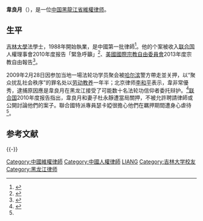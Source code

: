 
{{Infobox_Person
| name           = 韋良月
|image= 
|box_width= 
| caption        = 
|occupation= 律師
| job2           = 
| period         = 
|birth_name= 
| other_names    = 
| foreign_names  = 
| english_names  = Wei Liangyue
| Sex            = 男
|birth_date=
|birth_place= {{PRC}}
|death_date= 
|death_place= 
| nationality    = {{PRC}}
| residence      = {{PRC}}[[黑龙江省|黑龙江省]]
|language= 漢語
| height         = 
| weight         = 
| party          = 
| religion       = 
| spouse         = 杜永靜
| parents        = 
| relatives      = 
|education= [[吉林大學|吉林大學]]法律系
| past           = 
| work           = 焦点律师事务所主任
|awards= 
}}

'''韋良月'''（{{bd|？||||catIdx=W韋}}），是一位[[中华人民共和国|中国]][[黑龍江省|黑龍江省]][[維權律师|維權律师]]。

==生平==
[[吉林大學|吉林大學]]法學士，1988年開始執業，是中國第一批律師<ref>{{cite news|title=維權律師資料庫--韋良月|url=http://www.chrlawyers.hk/zh-hant/content/韋良月|publisher=香港[[中國維權律師關注組|中國維權律師關注組]]|accessdate=2020-09-21|archive-date=2019-06-15|archive-url=https://web.archive.org/web/20190615202822/http://www.chrlawyers.hk/zh-hant/content/%E9%9F%8B%E8%89%AF%E6%9C%88|dead-url=no}}</ref>。他的个案被收入[[联合国|联合国]]人權理事會2010年度报告「緊急呼籲」<ref name=UN2010>{{cite news|author1=Report of the Special Rapporteur on the situation of human rights defenders, Margaret Sekaggya|title=【A/HRC/13/22/Add.1】PROMOTION AND PROTECTION OF ALL HUMAN RIGHTS, CIVIL, POLITICAL, ECONOMIC, SOCIAL AND CULTURAL RIGHTS, INCLUDING THE RIGHT TO DEVELOPMENT|url=http://www2.ohchr.org/english/bodies/hrcouncil/docs/13session/A-HRC-13-22-Add1_EFS.pdf|publisher=UN[[聯合國人權理事會|聯合國人權理事會]]|date=2010-02-24|language=en|quote=頁數58~69, 段落345,346,348|accessdate=2015-06-19|archive-date=2016-03-05|archive-url=https://web.archive.org/web/20160305040307/http://www2.ohchr.org/english/bodies/hrcouncil/docs/13session/A-HRC-13-22-Add1_EFS.pdf|dead-url=no}}</ref>、[[美國國際宗教自由委員會|美國國際宗教自由委員會]]2013年度宗教自由報告<ref name=USCIRF2013>{{cite web|title=宗教自由2013年度報告（第38頁）|url=http://www.uscirf.gov/sites/default/files/resources/2013%20USCIRF%20Annual%20Report%20(2).pdf|publisher=[[美國國際宗教自由委員會|美國國際宗教自由委員會]]USCIRF|accessdate=2013-04|language=en|archive-date=2014-07-21|archive-url=https://web.archive.org/web/20140721141558/http://www.uscirf.gov/sites/default/files/resources/2013%20USCIRF%20Annual%20Report%20(2).pdf|dead-url=yes}}</ref>。

2009年2月28日因参加当地一場法轮功学员聚会被[[哈尔滨|哈尔滨]]警方帶走並关押，以“聚众扰乱社会秩序”的罪名处以[[劳动教养|劳动教养]]一年半；北京律师[[李和平|李和平]]表示，韋非常優秀，逮捕原因應是韋良月在黑龙江接受了可能数十名法轮功信仰者委托辩护。<ref name=RFA2009>{{cite news|author1=何平|title=黑龙江律师韦良月因参与法轮功聚会被劳教|url=http://www.rfa.org/mandarin/yataibaodao/weiliangyue-03262009162355.html|agency=[[自由亞洲電台|自由亞洲電台]]|date=2009-03-26|accessdate=2015-06-19|archive-date=2015-06-19|archive-url=https://web.archive.org/web/20150619202731/http://www.rfa.org/mandarin/yataibaodao/weiliangyue-03262009162355.html|dead-url=no}}</ref>[[联合国|联合国]]2010年度报告指出，韋良月和妻子杜永靜遭當局關押，不被允許聘請律師或公開討論他們的案子。聯合國特派專員瑟卡婭很擔心他們在羈押期間遭身心虐待<ref name=UN2010/>。

==参考文献==
{{reflist}}

{{-}}
{{中國維權律師}}
{{DEFAULTSORT:W}}
[[Category:中國維權律師|Category:中國維權律師]]
[[Category:中國人權律師|Category:中國人權律師]]
[[Category:韦姓|LIANG]]
[[Category:吉林大学校友|Category:吉林大学校友]]
[[Category:黑龙江律师|Category:黑龙江律师]]